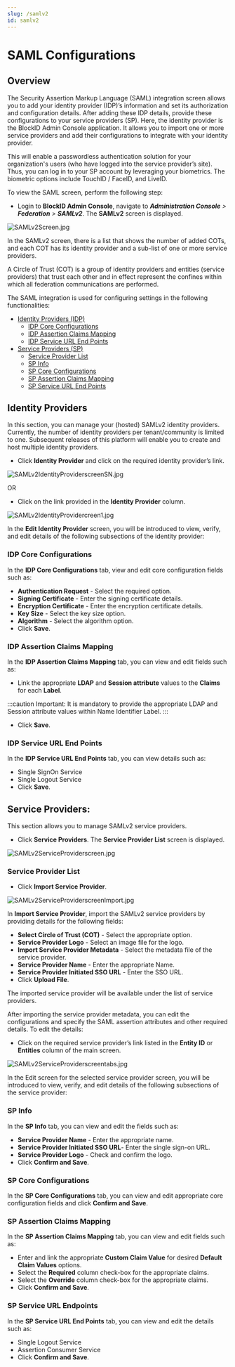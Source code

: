 ```yaml
---
slug: /samlv2
id: samlv2
---
```

# SAML Configurations

## Overview 

The Security Assertion Markup Language (SAML) integration screen allows you to add your identity provider (IDP)’s information and set its authorization and configuration details. After adding these IDP details, provide these configurations to your service providers (SP). Here, the identity provider is the BlockID Admin Console application. It allows you to import one or more service providers and add their configurations to integrate with your identity provider.

This will enable a passwordless authentication solution for your organization's users (who have logged into the service provider’s site). Thus, you can log in to your SP account by leveraging your biometrics. The biometric options include TouchID / FaceID, and LiveID.

To view the SAML screen, perform the following step:
*  Login to **BlockID Admin Console**, navigate to ***Administration Console** > **Federation** > **SAMLv2***. The **SAMLv2** screen is displayed.

![SAMLv2Screen.jpg](https://cdn.document360.io/aeae7c88-d2f4-4a9c-bba9-c4f368260d78/Images/Documentation/SAMLv2Screen%281%29.jpg)

In the SAMLv2 screen, there is a list that shows the number of added COTs, and each COT has its identity provider and a sub-list of one or more service providers.

A Circle of Trust (COT) is a group of identity providers and entities (service providers) that trust each other and in effect represent the confines within which all federation communications are performed.

The SAML integration is used for configuring settings in the following functionalities:
* [Identity Providers (IDP)](#IdentityProviders)
    * [IDP Core Configurations](#IdpCore)
   * [IDP Assertion Claims Mapping](#IdpAssertion)
   * [IDP Service URL End Points](#IdpService)
* [Service Providers (SP)](#ServiceProviders)
    * [Service Provider List](#SPList)
    * [SP Info](#SPInfo)
    * [SP Core Configurations](#SPCore)
    * [SP Assertion Claims Mapping](#SPAssertion)
    * [SP Service URL End Points](#SPServiceURLEnd)

## <a name = "IdentityProviders"></a>Identity Providers
In this section, you can manage your (hosted) SAMLv2 identity providers. Currently, the number of identity providers per tenant/community is limited to one. Subsequent releases of this platform will enable you to create and host multiple identity providers.

* Click **Identity Provider** and click on the required identity provider’s link.

![SAMLv2IdentityProviderscreenSN.jpg](https://cdn.document360.io/aeae7c88-d2f4-4a9c-bba9-c4f368260d78/Images/Documentation/SAMLv2IdentityProviderscreenSN.jpg)

OR 

* Click on the link provided in the **Identity Provider** column.

![SAMLv2IdentityProvidercreen1.jpg](https://cdn.document360.io/aeae7c88-d2f4-4a9c-bba9-c4f368260d78/Images/Documentation/SAMLv2IdentityProvidercreen1%281%29.jpg)

In the **Edit Identity Provider** screen, you will be introduced to view, verify, and edit details of the following subsections of the identity provider:

 ### <a name = "IdpCore"></a>IDP Core Configurations

In the **IDP Core Configurations** tab, view and edit core configuration fields such as:

* **Authentication Request** - Select the required option.
* **Signing Certificate** - Enter the signing certificate details.
* **Encryption Certificate** - Enter the encryption certificate details.
* **Key Size** - Select the  key size option.
* **Algorithm** - Select the algorithm option.
* Click **Save**.

### <a name = "IdpAssertion"></a>IDP Assertion Claims Mapping
In the **IDP Assertion Claims Mapping** tab, you can view and edit fields such as:

* Link the appropriate **LDAP** and **Session attribute** values to the **Claims** for each **Label**.

:::caution Important:
It is mandatory to provide the appropriate LDAP and Session attribute values within Name Identifier Label.
:::

* Click **Save**.

### <a name = "IdpService"></a>IDP Service URL End Points

In the **IDP Service URL End Points** tab, you can view details such as:

* Single SignOn Service
* Single Logout Service
* Click **Save**.

## <a name = "ServiceProviders"></a>Service Providers:

This section allows you to manage SAMLv2 service providers. 

* Click **Service Providers**. The **Service Provider List** screen is displayed.

![SAMLv2ServiceProviderscreen.jpg](https://cdn.document360.io/aeae7c88-d2f4-4a9c-bba9-c4f368260d78/Images/Documentation/SAMLv2ServiceProviderscreen%281%29.jpg)

### <a name = "SPList"></a>Service Provider List

* Click **Import Service Provider**.

![SAMLv2ServiceProviderscreenImport.jpg](https://cdn.document360.io/aeae7c88-d2f4-4a9c-bba9-c4f368260d78/Images/Documentation/SAMLv2ServiceProviderscreenImport%281%29.jpg)

 In **Import Service Provider**, import the SAMLv2 service providers by providing details for the following fields:

* **Select Circle of Trust (COT)** - Select the appropriate option.
* **Service Provider Logo** - Select an image file for the logo.
* **Import Service Provider Metadata** - Select the metadata file of the service provider.
* **Service Provider Name** - Enter the appropriate Name.
* **Service Provider Initiated SSO URL** - Enter the SSO URL.
* Click **Upload File**. 

The imported service provider will be available under the list of service providers.

After importing the service provider metadata, you can edit the configurations and specify the SAML assertion attributes and other required details. To edit the details:

* Click on the required service provider’s link listed in the **Entity ID** or **Entities** column of the main screen.

![SAMLv2ServiceProviderscreentabs.jpg](https://cdn.document360.io/aeae7c88-d2f4-4a9c-bba9-c4f368260d78/Images/Documentation/SAMLv2ServiceProviderscreentabs%281%29.jpg)

In the Edit screen for the selected service provider screen, you will be introduced to view, verify, and edit details of the following subsections of the service provider:

### <a name = "SPInfo"></a>SP Info
In the **SP Info** tab, you can view and edit the fields such as:

* **Service Provider Name** - Enter the appropriate name.
* **Service Provider Initiated SSO URL**- Enter the single sign-on URL.
* **Service Provider Logo** - Check and confirm the logo.
* Click **Confirm and Save**.

### <a name = "SPCore"></a>SP Core Configurations
In the **SP Core Configurations** tab, you can view and edit appropriate core configuration fields and click **Confirm and Save**.

### <a name = "SPAssertion"></a>SP Assertion Claims Mapping
In the **SP Assertion Claims Mapping** tab, you can view and edit fields such as:

* Enter and link the appropriate **Custom Claim Value** for desired **Default Claim Values** options.
* Select the **Required** column check-box for the appropriate claims.
* Select the **Override** column check-box for the appropriate claims.
* Click **Confirm and Save**.

### <a name = "SPServiceURLEnd"></a>SP Service URL Endpoints
In the **SP Service URL End Points** tab, you can view and edit the details such as:

* Single Logout Service
* Assertion Consumer Service
* Click **Confirm and Save**.
